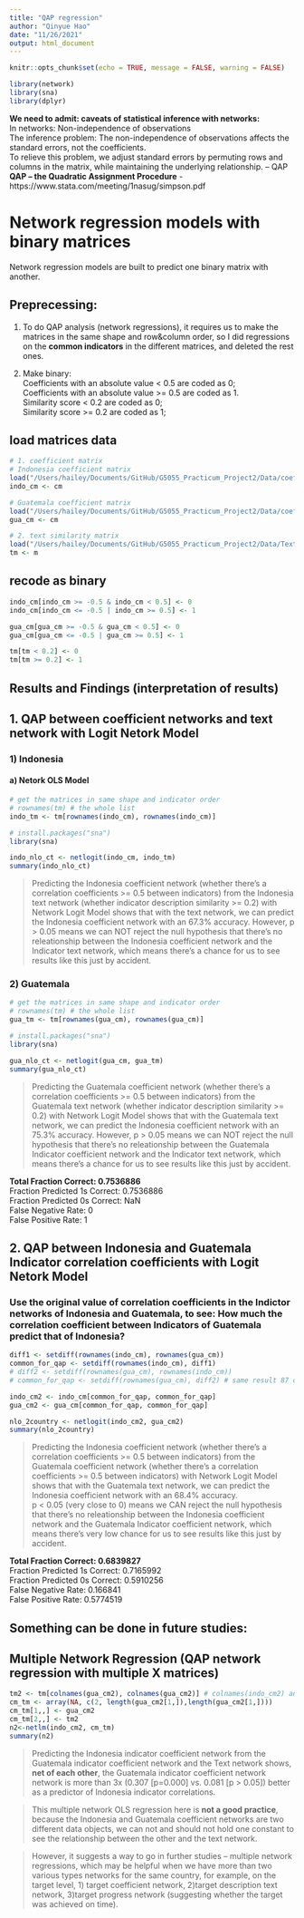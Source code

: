 ```yaml
---
title: "QAP regression"
author: "Qinyue Hao"
date: "11/26/2021"
output: html_document
---
```


```r
knitr::opts_chunk$set(echo = TRUE, message = FALSE, warning = FALSE)
```

```r
library(network)
library(sna)
library(dplyr)
```


**We need to admit: caveats of statistical inference with networks:**                     
In networks: Non-independence of observations            
The inference problem: The non-independence of observations affects the standard errors, not the coefficients.           
To relieve this problem, we adjust standard errors by permuting rows and columns in the matrix, while maintaining the underlying relationship. -- QAP               
**QAP – the Quadratic Assignment Procedure** - https://www.stata.com/meeting/1nasug/simpson.pdf   


# Network regression models with binary matrices       

Network regression models are built to predict one binary matrix with another.     


## Preprecessing:

1. To do QAP analysis (network regressions), it requires us to make the matrices in the same shape and row&column order, so I did regressions on the **common indicators** in the different matrices, and deleted the rest ones.         

2. Make binary:             
Coefficients with an absolute value < 0.5 are coded as 0;              
Coefficients with an absolute value >= 0.5 are coded as 1.            
Similarity score < 0.2 are coded as 0;         
Similarity score >= 0.2 are coded as 1;            


## load matrices data

```r
# 1. coefficient matrix
# Indonesia coefficient matrix
load("/Users/hailey/Documents/GitHub/G5055_Practicum_Project2/Data/coefficient_network/indo_coefficient_net_weighted.RData")
indo_cm <- cm

# Guatemala coefficient matrix
load("/Users/hailey/Documents/GitHub/G5055_Practicum_Project2/Data/coefficient_network/gua_coefficient_net_weighted.RData")
gua_cm <- cm

# 2. text similarity matrix
load("/Users/hailey/Documents/GitHub/G5055_Practicum_Project2/Data/Text_Model_Data/text_matrix.RData")
tm <- m
```

## recode as binary

```r
indo_cm[indo_cm >= -0.5 & indo_cm < 0.5] <- 0
indo_cm[indo_cm <= -0.5 | indo_cm >= 0.5] <- 1

gua_cm[gua_cm >= -0.5 & gua_cm < 0.5] <- 0
gua_cm[gua_cm <= -0.5 | gua_cm >= 0.5] <- 1

tm[tm < 0.2] <- 0
tm[tm >= 0.2] <- 1
```

## Results and Findings (interpretation of results) 

## 1. QAP between coefficient networks and text network with Logit Netork Model

### 1) Indonesia

#### a) Netork OLS Model

```r
# get the matrices in same shape and indicator order
# rownames(tm) # the whole list 
indo_tm <- tm[rownames(indo_cm), rownames(indo_cm)]

# install.packages("sna")
library(sna)
```


```r
indo_nlo_ct <- netlogit(indo_cm, indo_tm)
summary(indo_nlo_ct)
```

> Predicting the Indonesia coefficient network (whether there's a correlation coefficients >= 0.5 between indicators) from the Indonesia text network (whether indicator description similarity >= 0.2) with Network Logit Model shows that with the text network, we can predict the Indonesia coefficient network with an 67.3% accuracy. However, p > 0.05 means we can NOT reject the null hypothesis that there's no releationship between the Indonesia coefficient network and the Indicator text network, which means there's a chance for us to see results like this just by accident.


### 2) Guatemala

```r
# get the matrices in same shape and indicator order
# rownames(tm) # the whole list 
gua_tm <- tm[rownames(gua_cm), rownames(gua_cm)]

# install.packages("sna")
library(sna)
```


```r
gua_nlo_ct <- netlogit(gua_cm, gua_tm)
summary(gua_nlo_ct)
```

> Predicting the Guatemala coefficient network (whether there's a correlation coefficients >= 0.5 between indicators) from the Guatemala text network (whether indicator description similarity >= 0.2) with Network Logit Model shows that with the Guatemala text network, we can predict the Indonesia coefficient network with an 75.3% accuracy. However, p > 0.05 means we can NOT reject the null hypothesis that there's no releationship between the Guatemala Indicator coefficient network and the Indicator text network, which means there's a chance for us to see results like this just by accident.


<!-- Contingency Table (predicted (rows) x actual (cols)):     -->
<!--        0      1 -->
<!-- 0      0      0 -->
<!-- 1   1636   5006 -->

**Total Fraction Correct: 0.7536886**        
Fraction Predicted 1s Correct: 0.7536886        
Fraction Predicted 0s Correct: NaN        
False Negative Rate: 0             
False Positive Rate: 1               
 
 
## 2. QAP between Indonesia and Guatemala Indicator correlation coefficients with Logit Netork Model

### Use the original value of correlation coefficients in the Indictor networks of Indonesia and Guatemala, to see:  How much the correlation coefficient between Indicators of Guatemala predict that of Indonesia?

```r
diff1 <- setdiff(rownames(indo_cm), rownames(gua_cm))
common_for_qap <- setdiff(rownames(indo_cm), diff1)
# diff2 <- setdiff(rownames(gua_cm), rownames(indo_cm))
# common_for_qap <- setdiff(rownames(gua_cm), diff2) # same result 87 common indicators

indo_cm2 <- indo_cm[common_for_qap, common_for_qap]
gua_cm2 <- gua_cm[common_for_qap, common_for_qap]
```


```r
nlo_2country <- netlogit(indo_cm2, gua_cm2)
summary(nlo_2country)
```

> Predicting the Indonesia coefficient network (whether there's a correlation coefficients >= 0.5 between indicators) from the Guatemala coefficient network (whether there's a correlation coefficients >= 0.5 between indicators) with Network Logit Model shows that with the Guatemala text network, we can predict the Indonesia coefficient network with an 68.4% accuracy.             
p < 0.05 (very close to 0) means we CAN reject the null hypothesis that there's no releationship between the Indonesia coefficient network and the Guatemala Indicator coefficient network, which means there's very low chance for us to see results like this just by accident.


<!-- Contingency Table (predicted (rows) x actual (cols)):            -->
<!--          Actual -->
<!-- Predicted      0      1 -->
<!--         0    922    638 -->
<!--         1   1260   3186 -->

**Total Fraction Correct: 0.6839827**         
Fraction Predicted 1s Correct: 0.7165992          
Fraction Predicted 0s Correct: 0.5910256             
False Negative Rate: 0.166841         
False Positive Rate: 0.5774519               
           

## Something can be done in future studies:     

## Multiple Network Regression (QAP network regression with multiple X matrices)

```r
tm2 <- tm[colnames(gua_cm2), colnames(gua_cm2)] # colnames(indo_cm2) and colnames(gua_cm2) are the same
cm_tm <- array(NA, c(2, length(gua_cm2[1,]),length(gua_cm2[1,]))) 
cm_tm[1,,] <- gua_cm2
cm_tm[2,,] <- tm2
n2<-netlm(indo_cm2, cm_tm)
summary(n2)
```

> Predicting the Indonesia indicator coefficient network from the Guatemala indicator coefficient network and the Text network shows, **net of each other**, the Guatemala indicator coefficient network network is more than 3x (0.307 [p=0.000] vs. 0.081 [p > 0.05]) better as a predictor of Indonesia indicator correlations.       

> This multiple network OLS regression here is **not a good practice**, because the Indonesia and Guatemala coefficient networks are two different data objects, we can not and should not hold one constant to see the relationship between the other and the text network.         

> However, it suggests a way to go in further studies -- multiple network regressions, which may be helpful when we have more than two various types networks for the same country, for example, on the target level, 1) target coefficient network, 2)target description text network, 3)target progress network (suggesting whether the target was achieved on time).            

